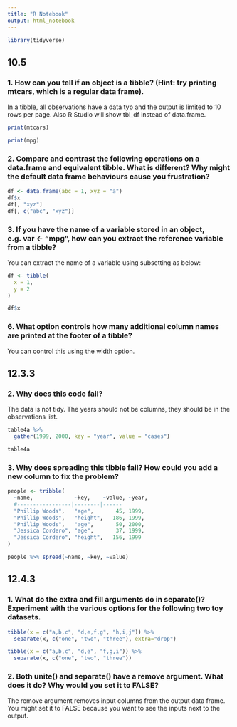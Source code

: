 ```yaml
---
title: "R Notebook"
output: html_notebook
---
```


```r
library(tidyverse)
```


## 10.5

### 1. How can you tell if an object is a tibble? (Hint: try printing mtcars, which is a regular data frame).

In a tibble, all observations have a data typ and the output is limited to 10 rows per page. Also R Studio will show tbl_df instead of data.frame.

```r
print(mtcars)

print(mpg)
```

### 2. Compare and contrast the following operations on a data.frame and equivalent tibble. What is different? Why might the default data frame behaviours cause you frustration?


```r
df <- data.frame(abc = 1, xyz = "a")
df$x
df[, "xyz"]
df[, c("abc", "xyz")]
```

### 3. If you have the name of a variable stored in an object, e.g. var <- "mpg", how can you extract the reference variable from a tibble?

You can extract the name of a variable using subsetting as below:

```r
df <- tibble(
  x = 1,
  y = 2
)

df$x

```


### 6. What option controls how many additional column names are printed at the footer of a tibble?

You can control this using the width option.

## 12.3.3

### 2. Why does this code fail?

The data is not tidy. The years should not be columns, they should be in the observations list. 

```r
table4a %>% 
  gather(1999, 2000, key = "year", value = "cases")

```

```r
table4a
```

### 3. Why does spreading this tibble fail? How could you add a new column to fix the problem?


```r
people <- tribble(
  ~name,             ~key,    ~value, ~year,
  #-----------------|--------|------
  "Phillip Woods",   "age",       45, 1999,
  "Phillip Woods",   "height",   186, 1999,
  "Phillip Woods",   "age",       50, 2000,
  "Jessica Cordero", "age",       37, 1999,
  "Jessica Cordero", "height",   156, 1999
)

people %>% spread(~name, ~key, ~value)
```


## 12.4.3

### 1. What do the extra and fill arguments do in separate()? Experiment with the various options for the following two toy datasets.

```r
tibble(x = c("a,b,c", "d,e,f,g", "h,i,j")) %>% 
  separate(x, c("one", "two", "three"), extra="drop")

tibble(x = c("a,b,c", "d,e", "f,g,i")) %>% 
  separate(x, c("one", "two", "three"))
```

### 2. Both unite() and separate() have a remove argument. What does it do? Why would you set it to FALSE?

The remove argument removes input columns from the output data frame. You might set it to FALSE because you want to see the inputs next to the output.


